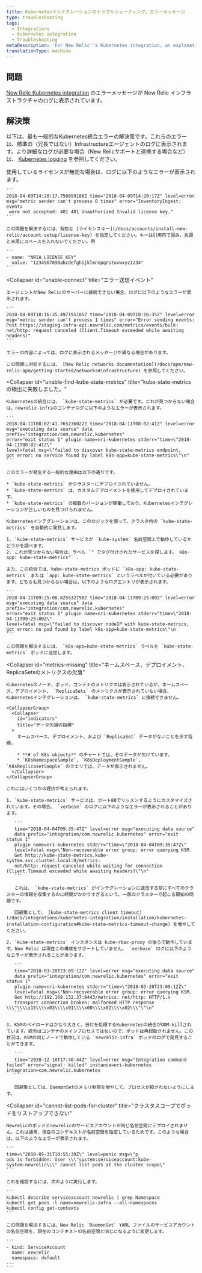 ```yaml
---
title: Kubernetesインテグレーションのトラブルシューティング。エラーメッセージ
type: troubleshooting
tags:
  - Integrations
  - Kubernetes integration
  - Troubleshooting
metaDescription: 'For New Relic''s Kubernetes integration, an explanation of some of the more common error messages found in the infrastructure agent logs.'
translationType: machine
---
```


## 問題

[New Relic Kubernetes integration](/docs/integrations/host-integrations/host-integrations-list/kubernetes-monitoring-integration) のエラーメッセージが New Relic インフラストラクチャのログに表示されています。

## 解決策

以下は、最も一般的なKubernetes統合エラーの解決策です。これらのエラーは、標準の（冗長ではない）Infrastructureエージェントのログに表示されます。より詳細なログが必要な場合（New Relicサポートと連携する場合など）は、 [Kubernetes logging](/docs/integrations/host-integrations/host-integrations-list/kubernetes-monitoring-integration#logs-versions) を参照してください。

<CollapserGroup>
  <Collapser
    id="invalid-license"
    title="無効なNew Relicライセンス"
  >
    使用しているライセンスが無効な場合は、ログに以下のようなエラーが表示されます。

    ```
    2018-04-09T14:20:17.750893186Z time="2018-04-09T14:20:17Z" level=error 
    msg="metric sender can't process 0 times" error="InventoryIngest: events
     were not accepted: 401 401 Unauthorized Invalid license key."
    ```

    この問題を解決するには、有効な [ライセンスキー](/docs/accounts/install-new-relic/account-setup/license-key) を指定してください。キーは引用符で囲み、先頭と末尾にスペースを入れないでください。例

    ```
    - name: "NRIA_LICENSE_KEY"
      value: "1234567890abcdefghijklmnopqrstuvwxyz1234"
    ```
  </Collapser>

  <Collapser
    id="unable-connect"
    title="エラー送信イベント"
  >
    エージェントがNew Relicのサーバーに接続できない場合、ログに以下のようなエラーが表示されます。

    ```
    2018-04-09T18:16:35.497195185Z time="2018-04-09T18:16:35Z" level=error 
    msg="metric sender can't process 1 times" error="Error sending events: 
    Post https://staging-infra-api.newrelic.com/metrics/events/bulk: 
    net/http: request canceled (Client.Timeout exceeded while awaiting headers)"
    ```

    エラーの内容によっては、ログに表示されるメッセージが異なる場合があります。

    この問題に対処するには、 [New Relic networks documentation](/docs/apm/new-relic-apm/getting-started/networks#infrastructure) を参照してください。
  </Collapser>

  <Collapser
    id="unable-find-kube-state-metrics"
    title="kube-state-metricsの検出に失敗しました。"
  >
    Kubernetesの統合には、 `kube-state-metrics` が必要です。これが見つからない場合は、newrelic-infraのコンテナログに以下のようなエラーが表示されます。

    ```
    2018-04-11T08:02:41.765236022Z time="2018-04-11T08:02:41Z" level=error 
    msg="executing data source" data prefix="integration/com.newrelic.kubernetes" 
    error="exit status 1" plugin name=nri-kubernetes stderr="time=\"2018-04-11T08:02:41Z\" 
    level=fatal msg=\"failed to discover kube-state-metrics endpoint, 
    got error: no service found by label k8s-app=kube-state-metrics\"\n"
    ```

    このエラーが発生する一般的な理由は以下の通りです。

    * `kube-state-metrics` がクラスターにデプロイされていません。
    * `kube-state-metrics` は、カスタムデプロイメントを使用してデプロイされています。
    * `kube-state-metrics` の複数のバージョンが稼働しており、Kubernetesインテグレーションが正しいものを見つけられません。

    Kubernetesインテグレーションは、このロジックを使って、クラスタ内の `kube-state-metrics` を自動的に発見します。

    1. `kube-state-metrics` サービスが `kube-system` 名前空間上で動作しているかどうかを調べます。
    2. これが見つからない場合は、ラベル `" でタグ付けされたサービスを探します。 k8s-app: kube-state-metrics"` .

    また、この統合では、kube-state-metrics ポッドに `k8s-app: kube-state-metrics` または `app: kube-state-metrics` というラベルが付いている必要があります。どちらも見つからない場合は、以下のようなログエントリが表示されます。

    ```
    2018-04-11T09:25:00.825532798Z time="2018-04-11T09:25:00Z" level=error 
    msg="executing data source" data prefix="integration/com.newrelic.kubernetes" 
    error="exit status 1" plugin name=nri-kubernetes stderr="time=\"2018-04-11T09:25:00Z\" 
    level=fatal msg=\"failed to discover nodeIP with kube-state-metrics, 
    got error: no pod found by label k8s-app=kube-state-metrics\"\n
    ```

    この問題を解決するには、 `k8s-app=kube-state-metrics` ラベルを `kube-state-metrics` ポッドに追加します。
  </Collapser>

  <Collapser
    id="metrics-missing"
    title="ネームスペース、デプロイメント、ReplicaSetsのメトリクスの欠落"
  >
    Kubernetesのノード、ポッド、コンテナのメトリクスは表示されているが、ネームスペース、デプロイメント、 `ReplicaSets` のメトリクスが表示されていない場合、Kubernetesインテグレーションは、 `kube-state-metrics` に接続できません。

    <CollapserGroup>
      <Collapser
        id="indicators"
        title="データ欠損の指標"
      >
        ネームスペース、デプロイメント、および `ReplicaSet` データがないことを示す指標。

        * **# of K8s objects** のチャートでは、そのデータが欠けています。
        * `K8sNamespaceSample`, `K8sDeploymentSample`, `K8sReplicasetSample` のクエリでは、データが表示されません。
      </Collapser>
    </CollapserGroup>

    これにはいくつかの理由が考えられます。

    1. `kube-state-metrics` サービスは、ポート80でリッスンするようにカスタマイズされています。その場合、 `verbose` のログに以下のようなエラーが表示されることがあります。

       ```
       time="2018-04-04T09:35:47Z" level=error msg="executing data source" 
       data prefix="integration/com.newrelic.kubernetes" error="exit status 1" 
       plugin name=nri-kubernetes stderr="time=\"2018-04-04T09:35:47Z\" 
       level=fatal msg=\"Non-recoverable error group: error querying KSM. 
       Get http://kube-state-metrics.kube-system.svc.cluster.local:0/metrics: 
       net/http: request canceled while waiting for connection (Client.Timeout exceeded while awaiting headers)\"\n"
       ```

       これは、 `kube-state-metrics` がインテグレーションに送信する前にすべてのクラスターの情報を収集するのに時間がかかりすぎるという、一部のクラスターで起こる既知の問題です。

       回避策として、 [kube-state-metrics client timeout](/docs/integrations/kubernetes-integration/installation/kubernetes-installation-configuration#kube-state-metrics-timeout-change) を増やしてください。

    2. `kube-state-metrics` インスタンスは kube-rbac-proxy の後ろで動作しています。New Relic は現在この構成をサポートしていません。 `verbose` ログに以下のようなエラーが表示されることがあります。

       ```
       time="2018-03-28T23:09:12Z" level=error msg="executing data source" 
       data prefix="integration/com.newrelic.kubernetes" error="exit status 1" 
       plugin name=nri-kubernetes stderr="time=\"2018-03-28T23:09:12Z\" 
       level=fatal msg=\"Non-recoverable error group: error querying KSM. 
       Get http://192.168.132.37:8443/metrics: net/http: HTTP/1.x 
       transport connection broken: malformed HTTP response \\\"\\\\x15\\\\x03\\\\x01\\\\x00\\\\x02\\\\x02\\\"\"\n"
       ```

    3. KSMのペイロードはかなり大きく、日付を処理するKubernetesの統合がOOM-killされています。統合はコンテナのメインプロセスではないので、ポッドは再起動されません。この状況は、KSMの同じノードで動作している `newrelic-infra` ポッドのログで発見することができます。

       ```
       time="2020-12-10T17:40:44Z" level=error msg="Integration command failed" error="signal: killed" instance=nri-kubernetes integration=com.newrelic.kubernetes
       ```

       回避策としては、DaemonSetのメモリ制限を増やして、プロセスが殺されないようにします。
  </Collapser>

  <Collapser
    id="cannot-list-pods-for-cluster"
    title="クラスタスコープでポッドをリストアップできない"
  >
    Newrelicのポッドとnewrelicのサービスアカウントが同じ名前空間にデプロイされません。これは通常、現在のコンテキストが名前空間を指定しているためです。このような場合は、以下のようなエラーが表示されます。

    ```
    time=\"2018-05-31T10:55:39Z\" level=panic msg=\"p
    ods is forbidden: User \\\"system:serviceaccount:kube-system:newrelic\\\" cannot list pods at the cluster scope\"
    ```

    これを確認するには、次のように実行します。

    ```
    kubectl describe serviceaccount newrelic | grep Namespace
    kubectl get pods -l name=newrelic-infra --all-namespaces
    kubectl config get-contexts
    ```

    この問題を解決するには、New Relic `DaemonSet` YAML ファイルのサービスアカウントの名前空間を、現在のコンテキストの名前空間と同じになるように変更します。

    ```
    - kind: ServiceAccount
      name: newrelic
      namespace: default
    ---
    ```
  </Collapser>
</CollapserGroup>